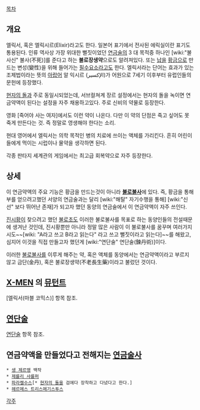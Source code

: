 [[목차]]

== 개요 ==
엘릭서, 혹은 엘릭시르(Elixir)라고도 한다. 일본어 표기에서 전사된 에릭실이란 표기도 통용된다.
인류 역사상 가장 위대한 뻘짓이었던 [[연금술]]의 3 대 목적중 하나인 [wiki:"불사신" 불사(不死)]를 준다고 하는 '''불로장생약'''으로도 알려져있다. 또는 [[납]]을 [[황금]]으로 만드는 변성(變性)을 위해 들어가는 [[필수요소]]라고도 한다. 엘릭서라는 단어는 효과가 있는 조제법이라는 뜻의 [[아랍어]] 알 익시르 (الإكسير)가 어원으로 7세기 이후부터 유럽인들의 문헌에 등장했다. 

[[현자의 돌]]과 주로 동일시되었는데, 서브컬쳐계 장르 설정에서는 현자의 돌을 녹이면 연금약액이 된다는 설정을 자주 채용하고있다. 주로 신비의 약물로 등장한다.

영화 [죽어야 사는 여자]에서도 이런 약이 나온다. 다만 이 약의 단점은 죽고 싶어도 못 죽게 만든다는 것. 즉 정말로 영생해야 한다는 소리.

현대 영어에서 엘릭서는 의학 목적인 병의 치료에 쓰이는 액체를 가리킨다. 흔히 어린이들에게 먹이는 시럽이나 물약을 생각하면 된다. 

각종 판타지 세계관의 게임에서는 최고급 회복약으로 자주 등장한다. 
== 상세 ==
이 연금약액의 주요 기능은 황금을 만드는것이 아니라 '''[[불로불사]]'''에 있다. 즉, 황금을 통해 부를 얻으려고했던 서양의 연금술과는 달리 [wiki:"해탈" 자기수행을 통해] [wiki:"신선" 보다 뛰어난 존재]가 되고자 했던 동양의 연금술에서 이 연금약액이 자주 쓰인다.

[[진시황]]이 찾으려고 했던 [[불로초]]도 이러한 불로불사를 목표로 하는 동양인들의 전설때문에 생겨난 것인데, 진시황뿐만 아니라 정말 많은 사람이 이 불로불사를 꿈꾸며 여러가지 시도~~[wiki: "A라고 쓰고 B라고 읽는다" 라고 쓰고 뻘짓이라고 읽는다]~~를 해왔고, 심지어 이것을 직접 만들고자 했던게 [wiki:"연단술" 연단술(鍊丹術)]이다.

이러한 [[불로불사]]를 이루게 해주는 약, 혹은 액체를 동양에서는 연금약액이라고 부르지 않고 금단(金丹), 혹은 불로장생약(不老長生藥)이라고 불렀던 것이다.

== [[X-MEN]] 의 [[뮤턴트]] ==
[엘릭서(마블 코믹스)] 항목 참조.

== [[연단술]] ==
[[연단술]] 항목 참조.

== 연금약액을 만들었다고 전해지는 [[연금술사]] ==
 * [[생 제르맹]] 백작
 * [[제를리 샤를퍼]]
 * [[파라켈수스]][* [[현자의 돌]]을 검에다 장착하고 다녔다고 한다.]
 * [[헤르메스 트리스메기스투스]]

[[각주]]
